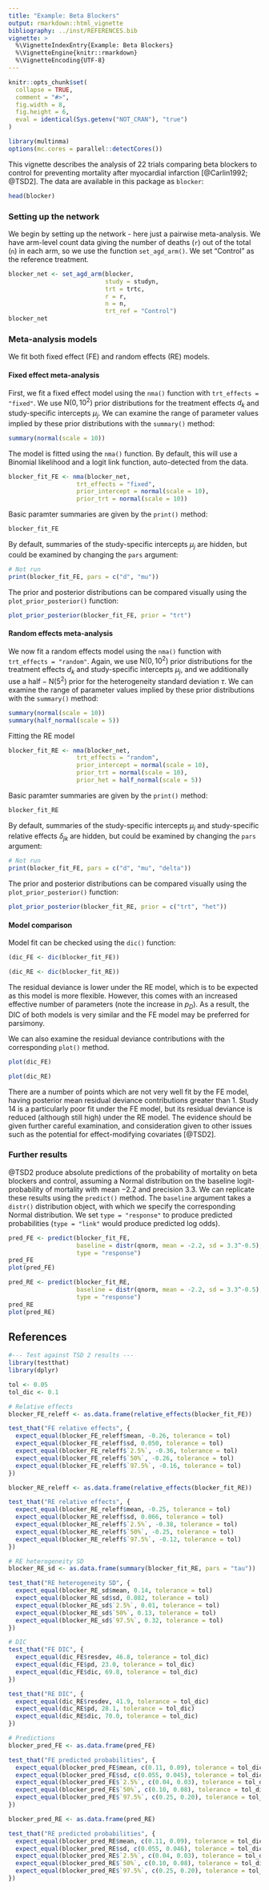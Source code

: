 ```yaml
---
title: "Example: Beta Blockers"
output: rmarkdown::html_vignette
bibliography: ../inst/REFERENCES.bib
vignette: >
  %\VignetteIndexEntry{Example: Beta Blockers}
  %\VignetteEngine{knitr::rmarkdown}
  %\VignetteEncoding{UTF-8}
---
```


```r
knitr::opts_chunk$set(
  collapse = TRUE,
  comment = "#>",
  fig.width = 8, 
  fig.height = 6,
  eval = identical(Sys.getenv("NOT_CRAN"), "true")
)
```

```r
library(multinma)
options(mc.cores = parallel::detectCores())
```

This vignette describes the analysis of 22 trials comparing beta blockers to control for preventing mortality after myocardial infarction [@Carlin1992; @TSD2].
The data are available in this package as `blocker`:
```r
head(blocker)
```


### Setting up the network
We begin by setting up the network - here just a pairwise meta-analysis.
We have arm-level count data giving the number of deaths (`r`) out of the total (`n`) in each arm, so we use the function `set_agd_arm()`.
We set "Control" as the reference treatment.
```r
blocker_net <- set_agd_arm(blocker, 
                           study = studyn,
                           trt = trtc,
                           r = r, 
                           n = n,
                           trt_ref = "Control")
blocker_net
```


### Meta-analysis models
We fit both fixed effect (FE) and random effects (RE) models.

#### Fixed effect meta-analysis
First, we fit a fixed effect model using the `nma()` function with `trt_effects = "fixed"`.
We use $\mathrm{N}(0, 10^2)$ prior distributions for the treatment effects $d_k$ and study-specific intercepts $\mu_j$.
We can examine the range of parameter values implied by these prior distributions with the `summary()` method:
```r
summary(normal(scale = 10))
```

The model is fitted using the `nma()` function.
By default, this will use a Binomial likelihood and a logit link function, auto-detected from the data.
```r
blocker_fit_FE <- nma(blocker_net, 
                   trt_effects = "fixed",
                   prior_intercept = normal(scale = 10),
                   prior_trt = normal(scale = 10))
```

Basic paramter summaries are given by the `print()` method:
```r
blocker_fit_FE
```

By default, summaries of the study-specific intercepts $\mu_j$ are hidden, but could be examined by changing the `pars` argument:
```r
# Not run
print(blocker_fit_FE, pars = c("d", "mu"))
```

The prior and posterior distributions can be compared visually using the `plot_prior_posterior()` function:
```r
plot_prior_posterior(blocker_fit_FE, prior = "trt")
```

#### Random effects meta-analysis
We now fit a random effects model using the `nma()` function with `trt_effects = "random"`.
Again, we use $\mathrm{N}(0, 10^2)$ prior distributions for the treatment effects $d_k$ and study-specific intercepts $\mu_j$, and we additionally use a $\mathrm{half-N}(5^2)$ prior for the heterogeneity standard deviation $\tau$.
We can examine the range of parameter values implied by these prior distributions with the `summary()` method:
```r
summary(normal(scale = 10))
summary(half_normal(scale = 5))
```

Fitting the RE model
```r
blocker_fit_RE <- nma(blocker_net, 
                   trt_effects = "random",
                   prior_intercept = normal(scale = 10),
                   prior_trt = normal(scale = 10),
                   prior_het = half_normal(scale = 5))
```

Basic paramter summaries are given by the `print()` method:
```r
blocker_fit_RE
```

By default, summaries of the study-specific intercepts $\mu_j$ and study-specific relative effects $\delta_{jk}$ are hidden, but could be examined by changing the `pars` argument:
```r
# Not run
print(blocker_fit_FE, pars = c("d", "mu", "delta"))
```

The prior and posterior distributions can be compared visually using the `plot_prior_posterior()` function:
```r
plot_prior_posterior(blocker_fit_RE, prior = c("trt", "het"))
```


#### Model comparison
Model fit can be checked using the `dic()` function:
```r
(dic_FE <- dic(blocker_fit_FE))
```
```r
(dic_RE <- dic(blocker_fit_RE))
```

The residual deviance is lower under the RE model, which is to be expected as this model is more flexible.
However, this comes with an increased effective number of parameters (note the increase in $p_D$).
As a result, the DIC of both models is very similar and the FE model may be preferred for parsimony.

We can also examine the residual deviance contributions with the corresponding `plot()` method.
```r
plot(dic_FE)
```

```r
plot(dic_RE)
```

There are a number of points which are not very well fit by the FE model, having posterior mean residual deviance contributions greater than 1.
Study 14 is a particularly poor fit under the FE model, but its residual deviance is reduced (although still high) under the RE model.
The evidence should be given further careful examination, and consideration given to other issues such as the potential for effect-modifying covariates [@TSD2].

### Further results
@TSD2 produce absolute predictions of the probability of mortality on beta blockers and control, assuming a Normal distribution on the baseline logit-probability of mortality with mean $-2.2$ and precision $3.3$.
We can replicate these results using the `predict()` method.
The `baseline` argument takes a `distr()` distribution object, with which we specify the corresponding Normal distribution.
We set `type = "response"` to produce predicted probabilities (`type = "link"` would produce predicted log odds).
```r
pred_FE <- predict(blocker_fit_FE, 
                   baseline = distr(qnorm, mean = -2.2, sd = 3.3^-0.5), 
                   type = "response")
pred_FE
plot(pred_FE)
```
```r
pred_RE <- predict(blocker_fit_RE, 
                   baseline = distr(qnorm, mean = -2.2, sd = 3.3^-0.5), 
                   type = "response")
pred_RE
plot(pred_RE)
```


## References

```r
#--- Test against TSD 2 results ---
library(testthat)
library(dplyr)

tol <- 0.05
tol_dic <- 0.1

# Relative effects
blocker_FE_releff <- as.data.frame(relative_effects(blocker_fit_FE))

test_that("FE relative effects", {
  expect_equal(blocker_FE_releff$mean, -0.26, tolerance = tol)
  expect_equal(blocker_FE_releff$sd, 0.050, tolerance = tol)
  expect_equal(blocker_FE_releff$`2.5%`, -0.36, tolerance = tol)
  expect_equal(blocker_FE_releff$`50%`, -0.26, tolerance = tol)
  expect_equal(blocker_FE_releff$`97.5%`, -0.16, tolerance = tol)
})

blocker_RE_releff <- as.data.frame(relative_effects(blocker_fit_RE))

test_that("RE relative effects", {
  expect_equal(blocker_RE_releff$mean, -0.25, tolerance = tol)
  expect_equal(blocker_RE_releff$sd, 0.066, tolerance = tol)
  expect_equal(blocker_RE_releff$`2.5%`, -0.38, tolerance = tol)
  expect_equal(blocker_RE_releff$`50%`, -0.25, tolerance = tol)
  expect_equal(blocker_RE_releff$`97.5%`, -0.12, tolerance = tol)
})

# RE heterogeneity SD
blocker_RE_sd <- as.data.frame(summary(blocker_fit_RE, pars = "tau"))

test_that("RE heterogeneity SD", {
  expect_equal(blocker_RE_sd$mean, 0.14, tolerance = tol)
  expect_equal(blocker_RE_sd$sd, 0.082, tolerance = tol)
  expect_equal(blocker_RE_sd$`2.5%`, 0.01, tolerance = tol)
  expect_equal(blocker_RE_sd$`50%`, 0.13, tolerance = tol)
  expect_equal(blocker_RE_sd$`97.5%`, 0.32, tolerance = tol)
})

# DIC
test_that("FE DIC", {
  expect_equal(dic_FE$resdev, 46.8, tolerance = tol_dic)
  expect_equal(dic_FE$pd, 23.0, tolerance = tol_dic)
  expect_equal(dic_FE$dic, 69.8, tolerance = tol_dic)
})

test_that("RE DIC", {
  expect_equal(dic_RE$resdev, 41.9, tolerance = tol_dic)
  expect_equal(dic_RE$pd, 28.1, tolerance = tol_dic)
  expect_equal(dic_RE$dic, 70.0, tolerance = tol_dic)
})

# Predictions
blocker_pred_FE <- as.data.frame(pred_FE)

test_that("FE predicted probabilities", {
  expect_equal(blocker_pred_FE$mean, c(0.11, 0.09), tolerance = tol_dic)
  expect_equal(blocker_pred_FE$sd, c(0.055, 0.045), tolerance = tol_dic)
  expect_equal(blocker_pred_FE$`2.5%`, c(0.04, 0.03), tolerance = tol_dic)
  expect_equal(blocker_pred_FE$`50%`, c(0.10, 0.08), tolerance = tol_dic)
  expect_equal(blocker_pred_FE$`97.5%`, c(0.25, 0.20), tolerance = tol_dic)
})

blocker_pred_RE <- as.data.frame(pred_RE)

test_that("RE predicted probabilities", {
  expect_equal(blocker_pred_RE$mean, c(0.11, 0.09), tolerance = tol_dic)
  expect_equal(blocker_pred_RE$sd, c(0.055, 0.046), tolerance = tol_dic)
  expect_equal(blocker_pred_RE$`2.5%`, c(0.04, 0.03), tolerance = tol_dic)
  expect_equal(blocker_pred_RE$`50%`, c(0.10, 0.08), tolerance = tol_dic)
  expect_equal(blocker_pred_RE$`97.5%`, c(0.25, 0.20), tolerance = tol_dic)
})
```
